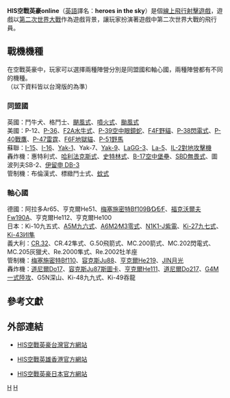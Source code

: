 {{Otheruses|subject=線上遊戲|other=2006年上映的電影|空戰英豪}}

{{Infobox VG
| title = HIS空戰英豪online
| publisher = {{vgr|TW|[[紅心辣椒|紅心辣椒]]}}
| image =
| caption =
| english = heroes in the sky
| developer =
| series =
| engine =
| released = 
| genre =
| modes = [[線上遊戲|線上遊戲]]
| platforms = [[windows|windows]]
| onlinegame = 1
}}
'''HIS空戰英豪online'''（[[英語|英語]]譯名：'''heroes in the sky'''）是個[[線上遊戲|線上飛行射擊遊戲]]，遊戲以[[第二次世界大戰|第二次世界大戰]]作為遊戲背景，讓玩家扮演著遊戲中第二次世界大戰的飛行員。

== 戰機機種 ==
在空戰英豪中，玩家可以選擇兩種陣營分別是同盟國和軸心國，兩種陣營都有不同的機種。<br>
（以下資料皆以台灣版的為準）
=== 同盟國 ===
英國：鬥牛犬、格鬥士、[[颶風戰鬥機|颶風式]]、[[噴火戰鬥機|噴火式]]、[[颶風戰鬥機|颱風式]]<br>
美國：P-12、[[P-36戰鬥機|P-36]]、[[F2A戰鬥機|F2A水牛式]]、[[P-39戰鬥機|P-39空中眼鏡蛇]]、[[F4F戰鬥機|F4F野貓]]、[[P-38閃電式戰鬥機|P-38閃電式]]、[[P-40戰鷹戰鬥機|P-40戰鷹]]、[[P-47戰鬥機|P-47雷霆]]、[[F6F地獄貓戰鬥機|F6F地獄貓]]、[[P-51戰鬥機|P-51野馬]]<br>
蘇聯：[[伊-15戰鬥機|I-15]]、[[伊-16戰鬥機|I-16]]、[[Yak-1戰鬥機|Yak-1]]、Yak-7、[[Yak-9戰鬥機|Yak-9]]、[[拉格-3戰鬥機|LaGG-3]]、[[La-5戰鬥機|La-5]]、[[Il-2攻擊機|IL-2對地攻擊機]]<br>
轟炸機：惠特利式、[[哈利法克斯轟炸機|哈利法克斯式]]、[[斯特林轟炸機|史特林式]]、[[B-17轟炸機|B-17空中堡壘]]、[[SBD無畏式俯衝轟炸機|SBD無畏式]]、圖波列夫SB-2、[[Il-4轟炸機|伊留申 DB-3]]<br>
管制機：布倫漢式、標緻鬥士式、[[蚊式轟炸機|蚊式]]
=== 軸心國 ===
德國：阿拉多Ar65、亨克爾He51、[[Bf_109戰鬥機|梅塞施密特Bf109B∕D∕E∕F]]、[[Fw_190戰鬥機|福克沃爾夫Fw190A]]、亨克爾He112、亨克爾He100<br>
日本：Ki-10九五式、[[九六式艦載戰鬥機|A5M九六式]]、[[零式艦上戰鬥機|A6M2∕M3零式]]、[[紫电改|N1K1-J紫電]]、[[九七式戰鬥機|Ki-27九七式]]、[[一式戰鬥機|Ki-43Ⅰ∕Ⅱ隼]]<br>
義大利：[[CR.32戰鬥機|CR.32]]、CR.42隼式、G.50飛箭式、MC.200箭式、MC.202閃電式、MC.205灰獵犬、Re.2000隼式、Re.2002牡羊座<br>
管制機：[[Bf_110戰鬥機|梅塞施密特Bf110]]、[[Ju_88轟炸機|容克斯Ju88]]、[[He_219_戰鬥機|亨克爾He219]]、[[月光夜間戰鬥機|JIN月光]]<br>
轟炸機：[[Do_17轟炸機|道尼爾Do17]]、[[Ju_87俯衝轟炸機|容克斯Ju87斯圖卡]]、[[He_111轟炸機|亨克爾He111]]、[[Do_217轟炸機|道尼爾Do217]]、[[一式陸上攻擊機|G4M一式陸攻]]、G5N深山、Ki-48九九式、Ki-49吞龍

== 參考文獻 ==

== 外部連結 ==
* {{zh-tw}}[https://web.archive.org/web/20170404042929/https://his.mangot5.com/his/index HIS空戰英豪台灣官方網站]
* {{zh-tw}}[https://web.archive.org/web/20140309075709/http://his.wasabii.com.hk/ HIS空戰英雄香港官方網站]
* [https://web.archive.org/web/20130723050448/http://hs.joycity.jp/ HIS空戰英豪日本官方網站]

[[Category:網路遊戲|H]]
[[Category:Windows游戏|H]]